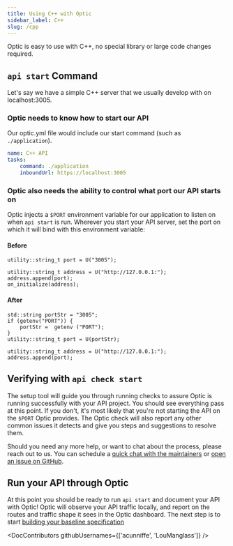 ```yaml
---
title: Using C++ with Optic
sidebar_label: C++
slug: /cpp
---
```


Optic is easy to use with C++, no special library or large code changes required.

## `api start` Command

Let's say we have a simple C++ server that we usually develop with on localhost:3005.

### Optic needs to know how to start our API

 Our optic.yml file would include our start command (such as `./application`).

``` yaml
name: C++ API
tasks:
    command: ./application
    inboundUrl: https://localhost:3005
```

### Optic also needs the ability to control what port our API starts on

Optic injects a `$PORT` environment variable for our application to listen on when `api start` is run. Wherever you start your API server, set the port on which it will bind with this environment variable:

#### Before
```
utility::string_t port = U("3005");

utility::string_t address = U("http://127.0.0.1:");
address.append(port);
on_initialize(address);
```

#### After
```
std::string portStr = "3005";
if (getenv("PORT")) {
    portStr =  getenv ("PORT");
}
utility::string_t port = U(portStr);

utility::string_t address = U("http://127.0.0.1:");
address.append(port);
```

## Verifying with `api check start`

The setup tool will guide you through running checks to assure Optic is running successfully with your API project. You should see everything pass at this point. If you don't, it's most likely that you're not starting the API on the `$PORT` Optic provides. The Optic check will also report any other common issues it detects and give you steps and suggestions to resolve them.

Should you need any more help, or want to chat about the process, please reach out to us. You can schedule a [quick chat with the maintainers](https://calendly.com/opticlabs/maintainer-office-hours) or [open an issue on GitHub](https://github.com/opticdev/optic/issues/new?title=API%20Init:%20).

## Run your API through Optic

At this point you should be ready to run `api start` and document your API with Optic! Optic will observe your API traffic locally, and report on the routes and traffic shape it sees in the Optic dashboard. The next step is to start [building your baseline specification](/docs/using/baseline)


<DocContributors githubUsernames={['acunniffe', 'LouManglass']} />

